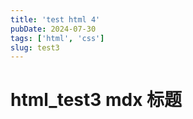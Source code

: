 ---
title: 'test html 4'
pubDate: 2024-07-30
tags: ['html', 'css']
slug: test3
---

# html_test3 mdx 标题